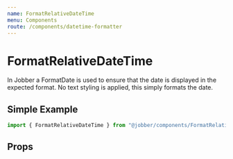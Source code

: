 ```yaml
---
name: FormatRelativeDateTime
menu: Components
route: /components/datetime-formatter
---
```



# FormatRelativeDateTime

<ComponentStatus stage="pre" responsive="yes" accessible="yes" />

In Jobber a FormatDate is used to ensure that the date is displayed in the
expected format. No text styling is applied, this simply formats the date.

## Simple Example

```ts
import { FormatRelativeDateTime } from "@jobber/components/FormatRelativeDateTime";
```

<Playground>
  <FormatRelativeDateTime date={new CivilDate(2020, 2, 26)} />
</Playground>

## Props

<Props of={FormatRelativeDateTime} />
